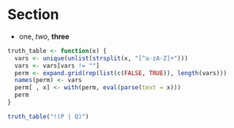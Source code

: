 # Section

- one, *two*, **three**

```r
truth_table <- function(x) {
  vars <- unique(unlist(strsplit(x, "[^a-zA-Z]+")))
  vars <- vars[vars != ""]
  perm <- expand.grid(rep(list(c(FALSE, TRUE)), length(vars)))
  names(perm) <- vars
  perm[ , x] <- with(perm, eval(parse(text = x)))
  perm
}

truth_table("!(P | Q)")
```